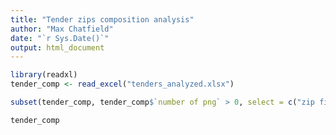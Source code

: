 ```yaml
---
title: "Tender zips composition analysis"
author: "Max Chatfield"
date: "`r Sys.Date()`"
output: html_document
---
```


```r
library(readxl)
tender_comp <- read_excel("tenders_analyzed.xlsx")
```

```r
subset(tender_comp, tender_comp$`number of png` > 0, select = c("zip file name", "total number of documents", "number of png"))
```

```r
tender_comp
```

